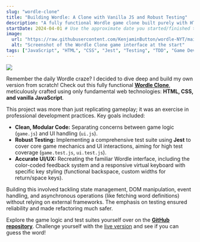 ```yaml
---
slug: "wordle-clone"
title: "Building Wordle: A Clone with Vanilla JS and Robust Testing"
description: "A fully functional Wordle game clone built purely with HTML, CSS, and JavaScript, featuring comprehensive test coverage using Jest."
startDate: 2024-04-01 # Use the approximate date you started/finished the project
image:
  url: "https://raw.githubusercontent.com/KenjaminButton/wordle-NYT/main/images/1.png"
  alt: "Screenshot of the Wordle Clone game interface at the start"
tags: ["JavaScript", "HTML", "CSS", "Jest", "Testing", "TDD", "Game Development", "Frontend", "UI"]
---
```


![](https://raw.githubusercontent.com/KenjaminButton/wordle-NYT/main/images/1.png)

Remember the daily Wordle craze? I decided to dive deep and build my own version from scratch! Check out this fully functional [**Wordle Clone**](https://wordle-nyt.vercel.app/), meticulously crafted using only fundamental web technologies: **HTML, CSS, and vanilla JavaScript**.

This project was more than just replicating gameplay; it was an exercise in professional development practices. Key goals included:

*   **Clean, Modular Code:** Separating concerns between game logic (`game.js`) and UI handling (`ui.js`).
*   **Robust Testing:** Implementing a comprehensive test suite using **Jest** to cover core game mechanics and UI interactions, aiming for high test coverage (`game.test.js`, `ui.test.js`).
*   **Accurate UI/UX:** Recreating the familiar Wordle interface, including the color-coded feedback system and a responsive virtual keyboard with specific key styling (functional backspace, custom widths for return/space keys).

Building this involved tackling state management, DOM manipulation, event handling, and asynchronous operations (like fetching word definitions) without relying on external frameworks. The emphasis on testing ensured reliability and made refactoring much safer.

Explore the game logic and test suites yourself over on the [**GitHub repository**](https://github.com/KenjaminButton/wordle-NYT). Challenge yourself with the [live version](https://wordle-nyt.vercel.app/) and see if you can guess the word!